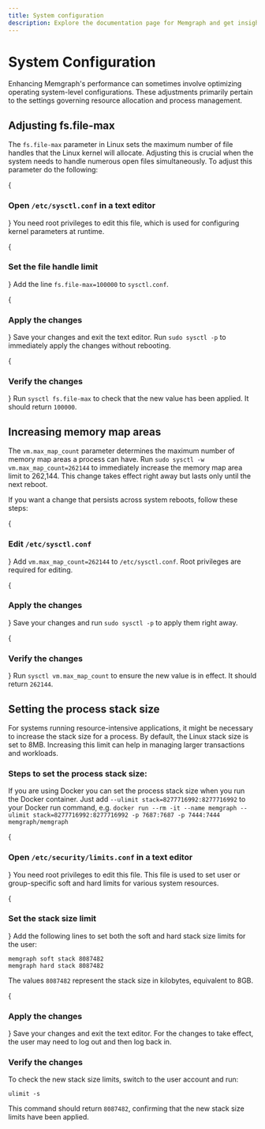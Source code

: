 ```yaml
---
title: System configuration
description: Explore the documentation page for Memgraph and get insights into system configuration options.
---
```



# System Configuration

Enhancing Memgraph's performance can sometimes involve optimizing operating
system-level configurations. These adjustments primarily pertain to the settings
governing resource allocation and process management.

## Adjusting fs.file-max

The `fs.file-max` parameter in Linux sets the maximum number of file handles
that the Linux kernel will allocate. Adjusting this is crucial when the system
needs to handle numerous open files simultaneously. To adjust this parameter do the following: 

<Steps>

{<h3>Open `/etc/sysctl.conf` in a text editor</h3>}
You need root privileges to edit this file, which is used for configuring kernel
parameters at runtime.

{<h3>Set the file handle limit</h3>}
Add the line `fs.file-max=100000` to `sysctl.conf`. 

{<h3>Apply the changes</h3>}
Save your changes and exit the text editor. Run `sudo sysctl -p` to immediately
apply the changes without rebooting.

{<h3>Verify the changes</h3>}
Run `sysctl fs.file-max` to check that the new value has been applied. It should
return `100000`.

</Steps>

## Increasing memory map areas

The `vm.max_map_count` parameter determines the maximum number of memory map
areas a process can have. Run `sudo sysctl -w vm.max_map_count=262144` to
immediately increase the memory map area limit to 262,144. This change takes
effect right away but lasts only until the next reboot.

If you want a change that persists across system reboots, follow these steps:

<Steps>

{<h3>Edit `/etc/sysctl.conf`</h3>}
Add `vm.max_map_count=262144` to `/etc/sysctl.conf`. Root privileges are
required for editing.

{<h3>Apply the changes</h3>}
Save your changes and run `sudo sysctl -p` to apply them right away.

{<h3>Verify the changes</h3>}
Run `sysctl vm.max_map_count` to ensure the new value is in effect. It should
return `262144`.

</Steps>

## Setting the process stack size

For systems running resource-intensive applications, it might be necessary to
increase the stack size for a process. By default, the Linux stack size is set
to 8MB. Increasing this limit can help in managing larger transactions and
workloads.

### Steps to set the process stack size:

<Callout type="info">

If you are using Docker you can set the process stack size when you run the
Docker container. Just add `--ulimit stack=8277716992:8277716992` to your Docker
run command, e.g. `docker run --rm -it --name memgraph --ulimit
stack=8277716992:8277716992 -p 7687:7687 -p 7444:7444 memgraph/memgraph`

</Callout>

<Steps>

{<h3>Open `/etc/security/limits.conf` in a text editor</h3>}
You need root privileges to edit this file. This file is used to set user or
group-specific soft and hard limits for various system resources.

{<h3>Set the stack size limit</h3>}
Add the following lines to set both the soft and hard stack size limits for the
user:

```
memgraph soft stack 8087482
memgraph hard stack 8087482
```

The values `8087482` represent the stack size in kilobytes, equivalent to 8GB.

{<h3>Apply the changes</h3>}
Save your changes and exit the text editor. For the changes to take effect, the
user may need to log out and then log back in.

### Verify the changes
To check the new stack size limits, switch to the user account and run:

```
ulimit -s
```

This command should return `8087482`, confirming that the new stack size limits
have been applied.

</Steps>